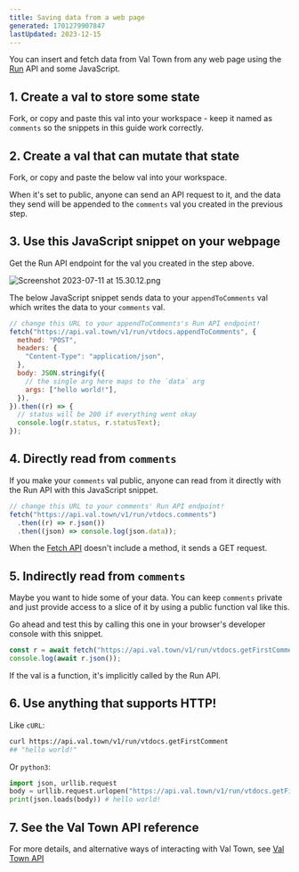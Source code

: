 ```yaml
---
title: Saving data from a web page
generated: 1701279907847
lastUpdated: 2023-12-15
---
```



You can insert and fetch data from Val Town from any web page using the [Run](/api/run) API and some JavaScript.

## 1. Create a val to store some state

Fork, or copy and paste this val into your workspace - keep it named as `comments` so the snippets in this guide work correctly.

<Val url="https://www.val.town/embed/vtdocs.comments" />

## 2. Create a val that can mutate that state

Fork, or copy and paste the below val into your workspace.

When it's set to public, anyone can send an API request to it, and the data they send will be appended to the `comments` val you created in the previous step.

<Val url="https://www.val.town/embed/vtdocs.appendToComments" />

## 3. Use this JavaScript snippet on your webpage

Get the Run API endpoint for the val you created in the step above.

![Screenshot 2023-07-11 at 15.30.12.png](./saving-data-from-a-web-page/screenshot_2023-07-11_at_153012.png)

The below JavaScript snippet sends data to your `appendToComments` val which writes the data to your `comments` val.

```jsx
// change this URL to your appendToComments's Run API endpoint!
fetch("https://api.val.town/v1/run/vtdocs.appendToComments", {
  method: "POST",
  headers: {
    "Content-Type": "application/json",
  },
  body: JSON.stringify({
    // the single arg here maps to the `data` arg
    args: ["hello world!"],
  }),
}).then((r) => {
  // status will be 200 if everything went okay
  console.log(r.status, r.statusText);
});
```

## 4. Directly read from `comments`

If you make your `comments` val public, anyone can read from it directly with the Run API with this JavaScript snippet.

```jsx
// change this URL to your comments' Run API endpoint!
fetch("https://api.val.town/v1/run/vtdocs.comments")
  .then((r) => r.json())
  .then((json) => console.log(json.data));
```

When the [Fetch API](https://developer.mozilla.org/en-US/docs/Web/API/Fetch_API) doesn't include a method, it sends a GET request.

## 5. Indirectly read from `comments`

Maybe you want to hide some of your data. You can keep `comments` private and just provide access to a slice of it by using a public function val like this.

<Val url="https://www.val.town/embed/vtdocs.getFirstComment" />

Go ahead and test this by calling this one in your browser's developer console with this snippet.

```jsx
const r = await fetch("https://api.val.town/v1/run/vtdocs.getFirstComment");
console.log(await r.json());
```

If the val is a function, it's implicitly called by the Run API.

## 6. Use anything that supports HTTP!

Like `cURL`:

```bash
curl https://api.val.town/v1/run/vtdocs.getFirstComment
## "hello world!"
```

Or `python3`:

```python
import json, urllib.request
body = urllib.request.urlopen("https://api.val.town/v1/run/vtdocs.getFirstComment").read()
print(json.loads(body)) # hello world!
```

## 7. See the Val Town API reference

For more details, and alternative ways of interacting with Val Town, see [Val Town API](/api/overview)
